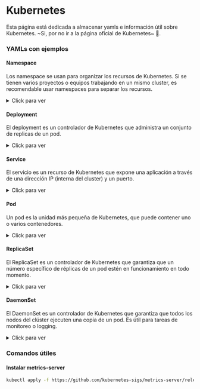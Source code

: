 # Kubernetes

Esta página está dedicada a almacenar yamls e información útil sobre Kubernetes. ~Si, por no ir a la página oficial de Kubernetes~ 😬.

### YAMLs con ejemplos

#### Namespace

Los namespace se usan para organizar los recursos de Kubernetes. Si se tienen varios proyectos o equipos trabajando en un mismo cluster, es recomendable usar namespaces para separar los recursos.

<details closed>
  <summary>Click para ver</summary>
```yaml showLineNumbers
apiVersion: v1
kind: Namespace
metadata:
  name: my-namespace
```
</details>

#### Deployment

El deployment es un controlador de Kubernetes que administra un conjunto de replicas de un pod.

<details closed>
  <summary>Click para ver</summary>
```yaml showLineNumbers
apiVersion: apps/v1
kind: Deployment
metadata:
  name: nginx-deployment
spec:
  replicas: 1
  selector:
    matchLabels:
      app: nginx
  template:
    metadata:
      labels:
        app: nginx
    spec:
      containers:
      - name: nginx
        image: nginx:latest
        ports:
        - containerPort: 80
```
</details>

#### Service

El servicio es un recurso de Kubernetes que expone una aplicación a través de una dirección IP (interna del cluster) y un puerto.

<details closed>
  <summary>Click para ver</summary>
```yaml showLineNumbers
apiVersion: v1
kind: Service
metadata:
  name: nginx-service
spec:
  type: LoadBalancer
  selector:
    app: nginx
  ports:
  - protocol: TCP
    port: 80
    targetPort: 80
```
</details>

#### Pod

Un pod es la unidad más pequeña de Kubernetes, que puede contener uno o varios contenedores.

<details closed>
  <summary>Click para ver</summary>
```yaml showLineNumbers
apiVersion: v1
kind: Pod
metadata:
  name: nginx-pod
  labels:
    app: nginx
spec:
  containers:
  - name: nginx
    image: nginx:latest
    ports:
    - containerPort: 80
```
</details>

#### ReplicaSet

El ReplicaSet es un controlador de Kubernetes que garantiza que un número específico de réplicas de un pod estén en funcionamiento en todo momento.

<details closed>
  <summary>Click para ver</summary>
```yaml showLineNumbers
apiVersion: apps/v1
kind: ReplicaSet
metadata:
  name: nginx-replicaset
  labels:
    app: nginx
spec:
  replicas: 10
  selector:
    matchLabels:
      app: nginx
  template:
    metadata:
      labels:
        app: nginx
    spec:
      containers:
      - name: nginx
        image: nginx:latest
        ports:
        - containerPort: 80
```
</details>

#### DaemonSet

El DaemonSet es un controlador de Kubernetes que garantiza que todos los nodos del clúster ejecuten una copia de un pod. Es útil para tareas de monitoreo o logging.

<details closed>
  <summary>Click para ver</summary>
```yaml showLineNumbers
apiVersion: apps/v1
kind: DaemonSet
metadata:
  name: example-daemonset
spec:
  selector:
    matchLabels:
      app: example
  template:
    metadata:
      labels:
        app: example
    spec:
      containers:
      - name: example
        image: busybox
        command: ["sh", "-c", "while true; do echo Hello from DaemonSet; sleep 10; done"]
```
</details>

### Comandos útiles

#### Instalar metrics-server

```bash showLineNumbers
kubectl apply -f https://github.com/kubernetes-sigs/metrics-server/releases/latest/download/components.yaml
```